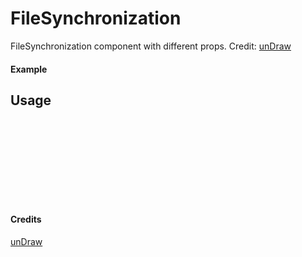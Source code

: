 
<Meta of={FileSynchronization} title="unDraw/FileSynchronization" />

# FileSynchronization

FileSynchronization component with different props.
Credit: [unDraw](https://undraw.co/illustrations)

#### Example

<Canvas of={FileSynchronization.Primary} />

## Usage

```ts
import { FileSynchronization } from "yadl-ui";

const Example = () => {
  return (
      <FileSynchronization />
  );
};

export default Example;
```

#### Credits
[unDraw](https://undraw.co/illustrations)
